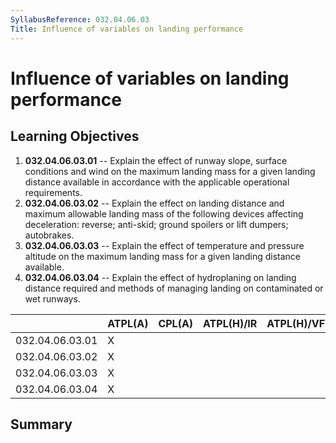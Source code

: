 ```yaml
---
SyllabusReference: 032.04.06.03
Title: Influence of variables on landing performance
---
```


# Influence of variables on landing performance

## Learning Objectives

1.  **032.04.06.03.01** -- Explain the effect of runway slope, surface conditions
    and wind on the maximum landing mass for a given landing distance available
    in accordance with the applicable operational requirements.
2.  **032.04.06.03.02** -- Explain the effect on landing distance and maximum
    allowable landing mass of the following devices affecting deceleration:
    reverse; anti-skid; ground spoilers or lift dumpers; autobrakes.
3.  **032.04.06.03.03** -- Explain the effect of temperature and pressure
    altitude on the maximum landing mass for a given landing distance available.
4.  **032.04.06.03.04** -- Explain the effect of hydroplaning on landing distance
    required and methods of managing landing on contaminated or wet runways.

|                 | ATPL(A) | CPL(A) | ATPL(H)/IR | ATPL(H)/VFR | CPL(H) | IR  | CBIR(A) |
| --------------- | ------- | ------ | ---------- | ----------- | ------ | --- | ------- |
| 032.04.06.03.01 | X       |        |            |             |        |     |         |
| 032.04.06.03.02 | X       |        |            |             |        |     |         |
| 032.04.06.03.03 | X       |        |            |             |        |     |         |
| 032.04.06.03.04 | X       |        |            |             |        |     |         |

## Summary
